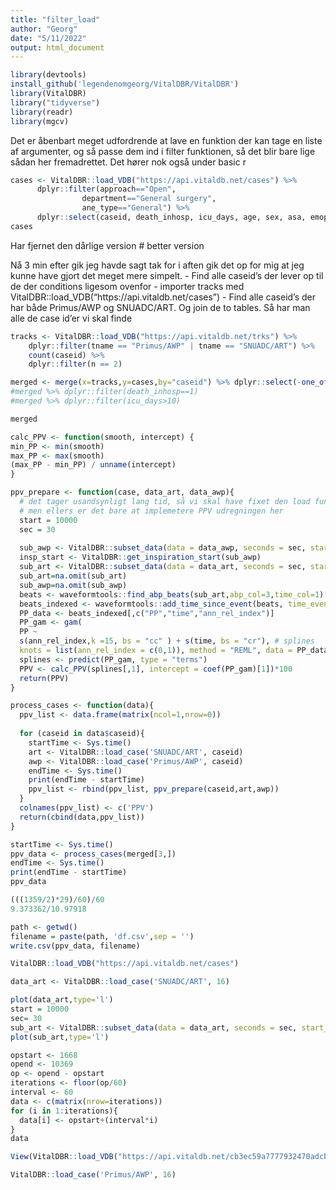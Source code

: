 ```yaml
---
title: "filter_load"
author: "Georg"
date: "5/11/2022"
output: html_document
---
```


```r
library(devtools)
install_github('legendenomgeorg/VitalDBR/VitalDBR')
library(VitalDBR)
library("tidyverse")
library(readr)
library(mgcv)
```
Det er åbenbart meget udfordrende at lave en funktion der kan tage en liste af argumenter, og så passe dem ind i filter funktionen, så det blir bare lige sådan her fremadrettet. Det hører nok også under basic r
```r
cases <- VitalDBR::load_VDB("https://api.vitaldb.net/cases") %>%
      dplyr::filter(approach=="Open",
                department=="General surgery",
                ane_type=="General") %>%
      dplyr::select(caseid, death_inhosp, icu_days, age, sex, asa, emop, bmi, opstart, opend)
cases
```

Har fjernet den dårlige version
# better version


Nå 3 min efter gik jeg havde sagt tak for i aften gik det op for mig at jeg kunne have gjort det meget mere simpelt. 
- Find alle caseid's der lever op til de der conditions ligesom ovenfor
- importer tracks med VitalDBR::load_VDB("https://api.vitaldb.net/cases")
- Find alle caseid's der har både Primus/AWP og SNUADC/ART. Og join de to tables. Så har man alle de case id'er vi skal finde
```r
tracks <- VitalDBR::load_VDB("https://api.vitaldb.net/trks") %>%
    dplyr::filter(tname == "Primus/AWP" | tname == "SNUADC/ART") %>%
    count(caseid) %>%
    dplyr::filter(n == 2)


```

```r
merged <- merge(x=tracks,y=cases,by="caseid") %>% dplyr::select(-one_of("n"))
#merged %>% dplyr::filter(death_inhosp==1)
#merged %>% dplyr::filter(icu_days>10)
```


```r
merged
```


```r

calc_PPV <- function(smooth, intercept) {
min_PP <- min(smooth)
max_PP <- max(smooth)
(max_PP - min_PP) / unname(intercept)
}

ppv_prepare <- function(case, data_art, data_awp){
  # det tager usandsynligt lang tid, så vi skal have fixet den load funktion....
  # men ellers er det bare at implemetere PPV udregningen her
  start = 10000
  sec = 30
  
  sub_awp <- VitalDBR::subset_data(data = data_awp, seconds = sec, start_sec = start)
  insp_start <- VitalDBR::get_inspiration_start(sub_awp)
  sub_art <- VitalDBR::subset_data(data = data_art, seconds = sec, start_sec = start, filter=TRUE, cut_freq = 25)
  sub_art=na.omit(sub_art)
  sub_awp=na.omit(sub_awp)
  beats <- waveformtools::find_abp_beats(sub_art,abp_col=3,time_col=1)[-1,]
  beats_indexed <- waveformtools::add_time_since_event(beats, time_event = insp_start$time)
  PP_data <- beats_indexed[,c("PP","time","ann_rel_index")]
  PP_gam <- gam(
  PP ~ 
  s(ann_rel_index,k =15, bs = "cc" ) + s(time, bs = "cr"), # splines
  knots = list(ann_rel_index = c(0,1)), method = "REML", data = PP_data )
  splines <- predict(PP_gam, type = "terms")
  PPV <- calc_PPV(splines[,1], intercept = coef(PP_gam)[1])*100
  return(PPV)
}

process_cases <- function(data){
  ppv_list <- data.frame(matrix(ncol=1,nrow=0))
  
  for (caseid in data$caseid){
    startTime <- Sys.time()
    art <- VitalDBR::load_case('SNUADC/ART', caseid)
    awp <- VitalDBR::load_case('Primus/AWP', caseid)
    endTime <- Sys.time()
    print(endTime - startTime)
    ppv_list <- rbind(ppv_list, ppv_prepare(caseid,art,awp))
  }
  colnames(ppv_list) <- c('PPV')
  return(cbind(data,ppv_list))
}

startTime <- Sys.time()
ppv_data <- process_cases(merged[3,])
endTime <- Sys.time()
print(endTime - startTime)
ppv_data
```


```r
(((1359/2)*29)/60)/60
9.373362/10.97918
```


```r
path <- getwd()
filename = paste(path, 'df.csv',sep = '')
write.csv(ppv_data, filename)
```

```r
VitalDBR::load_VDB("https://api.vitaldb.net/cases")
```



```r
data_art <- VitalDBR::load_case('SNUADC/ART', 16)
```


```r
plot(data_art,type='l')
start = 10000
sec= 30
sub_art <- VitalDBR::subset_data(data = data_art, seconds = sec, start_sec = start)
plot(sub_art,type='l')
```
```r
opstart <- 1668
opend <- 10369
op <- opend - opstart
iterations <- floor(op/60)
interval <- 60
data <- c(matrix(nrow=iterations))
for (i in 1:iterations){
  data[i] <- opstart+(interval*i)
}
data
```
```r
View(VitalDBR::load_VDB("https://api.vitaldb.net/cb3ec59a7777932470adcb1e1a798c754d8ffab3.csv.gz"))
```

```r
VitalDBR::load_case('Primus/AWP', 16)
```

